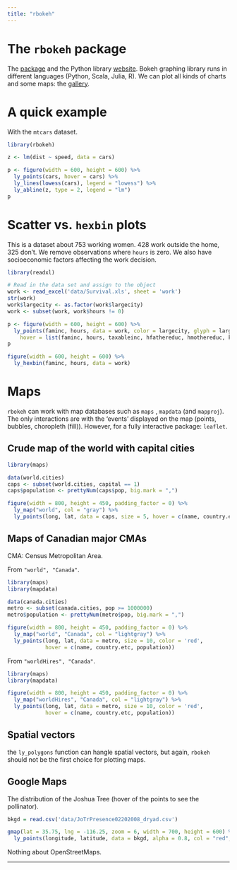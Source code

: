 ```yaml
---
title: "rbokeh"
---
```


# The `rbokeh` package

The [package](http://hafen.github.io/rbokeh/#background) and the Python library [website](http://bokeh.pydata.org/en/latest/). Bokeh graphing library runs in different languages (Python, Scala, Julia, R). We can plot all kinds of charts and some maps: the [gallery](https://bokeh.pydata.org/en/latest/docs/gallery.html).

# A quick example

With the `mtcars` dataset.

```r
library(rbokeh)

z <- lm(dist ~ speed, data = cars)

p <- figure(width = 600, height = 600) %>%
  ly_points(cars, hover = cars) %>%
  ly_lines(lowess(cars), legend = "lowess") %>%
  ly_abline(z, type = 2, legend = "lm")
p
```

# Scatter vs. `hexbin` plots

This is a dataset about 753 working women. 428 work outside the home, 325 don't. We remove observations where `hours` is zero. We also have socioeconomic factors affecting the work decision.

```r
library(readxl)

# Read in the data set and assign to the object
work <- read_excel('data/Survival.xls', sheet = 'work')
str(work)
work$largecity <- as.factor(work$largecity)
work <- subset(work, work$hours != 0)
```

```r
p <- figure(width = 600, height = 600) %>%
  ly_points(faminc, hours, data = work, color = largecity, glyph = largecity,
    hover = list(faminc, hours, taxableinc, hfathereduc, hmothereduc, kids618, age))
p
```

```r
figure(width = 600, height = 600) %>%
  ly_hexbin(faminc, hours, data = work)
```

# Maps

`rbokeh` can work with map databases such as `maps` , `mapdata` (and `mapproj`). The only interactions are with the 'events' displayed on the map (points, bubbles, choropleth (fill)). However, for a fully interactive package: `leaflet`.

## Crude map of the world with capital cities

```r
library(maps)

data(world.cities)
caps <- subset(world.cities, capital == 1)
caps$population <- prettyNum(caps$pop, big.mark = ",")

figure(width = 800, height = 450, padding_factor = 0) %>%
  ly_map("world", col = "gray") %>%
  ly_points(long, lat, data = caps, size = 5, hover = c(name, country.etc, population))
```

## Maps of Canadian major CMAs

CMA: Census Metropolitan Area.

From `"world", "Canada"`.

```r
library(maps)
library(mapdata)

data(canada.cities)
metro <- subset(canada.cities, pop >= 1000000)
metro$population <- prettyNum(metro$pop, big.mark = ",")

figure(width = 800, height = 450, padding_factor = 0) %>%
  ly_map("world", "Canada", col = "lightgray") %>%
  ly_points(long, lat, data = metro, size = 10, color = 'red',
            hover = c(name, country.etc, population))
```

From `"worldHires", "Canada"`.

```r
library(maps)
library(mapdata)

figure(width = 800, height = 450, padding_factor = 0) %>%
  ly_map("worldHires", "Canada", col = "lightgray") %>%
  ly_points(long, lat, data = metro, size = 10, color = 'red',
            hover = c(name, country.etc, population))
```

## Spatial vectors

the `ly_polygons` function can hangle spatial vectors, but again, `rbokeh` should not be the first choice for plotting maps.

## Google Maps

The distribution of the Joshua Tree (hover of the points to see the pollinator).

```r
bkgd = read.csv('data/JoTrPresence02202008_dryad.csv')

gmap(lat = 35.75, lng = -116.25, zoom = 6, width = 700, height = 600) %>%
  ly_points(longitude, latitude, data = bkgd, alpha = 0.8, col = "red", hover = c(pollinator, longitude, latitude))
```

Nothing about OpenStreetMaps.

---